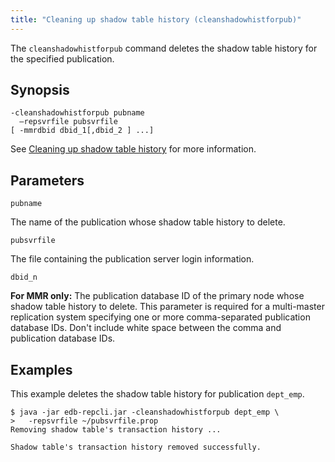```yaml
---
title: "Cleaning up shadow table history (cleanshadowhistforpub)"
---
```


<div id="clean_shadow_table_history" class="registered_link"></div>

The `cleanshadowhistforpub` command deletes the shadow table history for the specified publication.

## Synopsis

```text
-cleanshadowhistforpub pubname
  –repsvrfile pubsvrfile
[ -mmrdbid dbid_1[,dbid_2 ] ...]
```

See [Cleaning up shadow table history](#clean_shadow_table_history) for more information.

## Parameters

`pubname`

The name of the publication whose shadow table history to delete.

`pubsvrfile`

The file containing the publication server login information.

`dbid_n`

**For MMR only:** The publication database ID of the primary node whose shadow table history to delete. This parameter is required for a multi-master replication system specifying one or more comma-separated publication database IDs. Don't include white space between the comma and publication database IDs.

## Examples

This example deletes the shadow table history for publication `dept_emp`.

```text
$ java -jar edb-repcli.jar -cleanshadowhistforpub dept_emp \
>   -repsvrfile ~/pubsvrfile.prop
Removing shadow table's transaction history ...

Shadow table's transaction history removed successfully.
```
